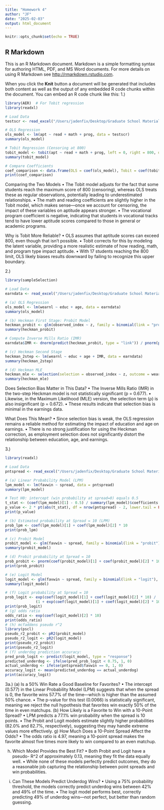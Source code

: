 ```yaml
---
title: "Homework 4"
author: "JF"
date: "2025-02-03"
output: html_document
---
```


```r
knitr::opts_chunk$set(echo = TRUE)
```

## R Markdown

This is an R Markdown document. Markdown is a simple formatting syntax for authoring HTML, PDF, and MS Word documents. For more details on using R Markdown see <http://rmarkdown.rstudio.com>.

When you click the **Knit** button a document will be generated that includes both content as well as the output of any embedded R code chunks within the document. You can embed an R code chunk like this:
1.)
```r
library(AER)  # For Tobit regression
library(readxl)

# Load Data
testscr <- read_excel("/Users/jadenfix/Desktop/Graduate School Materials/Advanced Econometrics 2/testscr.xlsx")

# OLS Regression
ols_model <- lm(apt ~ read + math + prog, data = testscr)
summary(ols_model)

# Tobit Regression (Censoring at 800)
tobit_model <- tobit(apt ~ read + math + prog, left = 0, right = 800, data = testscr)
summary(tobit_model)

# Compare Coefficients
coef_comparison <- data.frame(OLS = coef(ols_model), Tobit = coef(tobit_model))
print(coef_comparison)
```
Comparing the Two Models
	•	The Tobit model adjusts for the fact that some students reach the maximum score of 800 (censoring), whereas OLS treats these as regular observations, potentially leading to underestimated relationships.
	•	The math and reading coefficients are slightly higher in the Tobit model, which makes sense—once we account for censoring, the impact of these variables on aptitude appears stronger.
	•	The vocational program coefficient is negative, indicating that students in vocational tracks tend to have lower aptitude scores compared to those in general or academic programs.

Why is Tobit More Reliable?
	•	OLS assumes that aptitude scores can exceed 800, even though that isn’t possible.
	•	Tobit corrects for this by modeling the latent variable, providing a more realistic estimate of how reading, math, and program type impact aptitude.
	•	With 17 students reaching the 800 limit, OLS likely biases results downward by failing to recognize this upper boundary.

2.)
```r
library(sampleSelection)

# Load Data
earndata <- read_excel("/Users/jadenfix/Desktop/Graduate School Materials/Advanced Econometrics 2/earndata.xlsx")

# (a) OLS Regression
ols_model <- lm(wearnl ~ educ + age, data = earndata)
summary(ols_model)

# (b) Heckman First Stage: Probit Model
heckman_probit <- glm(observed_index ~ z, family = binomial(link = "probit"), data = earndata)
summary(heckman_probit)

# Compute Inverse Mills Ratio (IMR)
earndata$IMR <- dnorm(predict(heckman_probit, type = "link")) / pnorm(predict(heckman_probit, type = "link"))

# (c) Heckman Second Stage
heckman_2step <- lm(wearnl ~ educ + age + IMR, data = earndata)
summary(heckman_2step)

# (d) Heckman MLE
heckman_mle <- selection(selection = observed_index ~ z, outcome = wearnl ~ educ + age, data = earndata)
summary(heckman_mle)
```
Does Selection Bias Matter in This Data?
	•	The Inverse Mills Ratio (IMR) in the two-step Heckman model is not statistically significant (p = 0.677).
	•	Likewise, in the Maximum Likelihood (MLE) version, the selection term (ρ) is also insignificant (p = 0.672).
	•	These results indicate that selection bias is minimal in the earnings data.

What Does This Mean?
	•	Since selection bias is weak, the OLS regression remains a reliable method for estimating the impact of education and age on earnings.
	•	There is no strong justification for using the Heckman correction, as employment selection does not significantly distort the relationship between education, age, and earnings.

3.)
```r
library(readxl)

# Load Data
pntspread <- read_excel("/Users/jadenfix/Desktop/Graduate School Materials/Advanced Econometrics 2/pntspread.xlsx")

# (a) Linear Probability Model (LPM)
lpm_model <- lm(favwin ~ spread, data = pntspread)
summary(lpm_model)

# Test H0: intercept (win probability at spread=0) equals 0.5
t_stat <- (coef(lpm_model)[1] - 0.5) / summary(lpm_model)$coefficients[1,2]
p_value <- 2 * pt(abs(t_stat), df = nrow(pntspread) - 2, lower.tail = FALSE)
print(p_value)

# (b) Estimated probability at Spread = 10 (LPM)
prob_lpm <- coef(lpm_model)[1] + coef(lpm_model)[2] * 10
print(prob_lpm)

# (c) Probit Model
probit_model <- glm(favwin ~ spread, family = binomial(link = "probit"), data = pntspread)
summary(probit_model)

# (d) Probit probability at Spread = 10
prob_probit <- pnorm(coef(probit_model)[1] + coef(probit_model)[2] * 10)
print(prob_probit)

# (e) Logit Model
logit_model <- glm(favwin ~ spread, family = binomial(link = "logit"), data = pntspread)
summary(logit_model)

# (f) Logit probability at Spread = 10
prob_logit <- exp(coef(logit_model)[1] + coef(logit_model)[2] * 10) / 
              (1 + exp(coef(logit_model)[1] + coef(logit_model)[2] * 10))
print(prob_logit)
# (g) odds ratio 
odds_ratio <- exp(coef(logit_model)[2] * 10)
print(odds_ratio)
# (h) mcfaddens pseudo r^2
library(pscl)
pseudo_r2_probit <- pR2(probit_model)
pseudo_r2_logit <- pR2(logit_model)
print(pseudo_r2_probit)
print(pseudo_r2_logit)
# (f) underdog prediction accuracy:
pred_prob_logit <- predict(logit_model, type = "response")
predicted_underdog <- ifelse(pred_prob_logit < 0.75, 1, 0)
actual_underdog <- ifelse(pntspread$favwin == 0, 1, 0)
accuracy_logit <- mean(predicted_underdog == actual_underdog)
print(accuracy_logit)
```
3a.)
(a) Is a 50% Win Rate a Good Baseline for Favorites?
	•	The intercept (0.577) in the Linear Probability Model (LPM) suggests that when the spread is 0, the favorite wins 57.7% of the time—which is higher than the assumed 50% chance.
	•	The p-value for this test (0.0066) is statistically significant, meaning we reject the null hypothesis that favorites win exactly 50% of the time in even matchups.
(b) How Likely is a Favorite to Win with a 10-Point Spread?
	•	LPM predicts a 77.1% win probability when the spread is 10 points.
	•	The Probit and Logit models estimate slightly higher probabilities (82.0% and 82.7%, respectively), suggesting they may handle extreme values more effectively.
	g) How Much Does a 10-Point Spread Affect the Odds?
	•	The odds ratio is 4.97, meaning a 10-point spread makes the favorite almost five times more likely to win compared to an even matchup.

(h) Which Model Provides the Best Fit?
	•	Both Probit and Logit have a pseudo- R^2  of approximately 0.13, meaning they fit the data equally well.
	•	While none of these models perfectly predict outcomes, they do a reasonable job capturing the relationship between point spreads and win probabilities.

(i) Can These Models Predict Underdog Wins?
	•	Using a 75% probability threshold, the models correctly predict underdog wins between 42% and 49% of the time.
	•	The logit model performs best, correctly predicting 49% of underdog wins—not perfect, but better than random guessing.

```r

```

```r

```

```r

```

```r

```

```r

```

```r

```

```r

```

